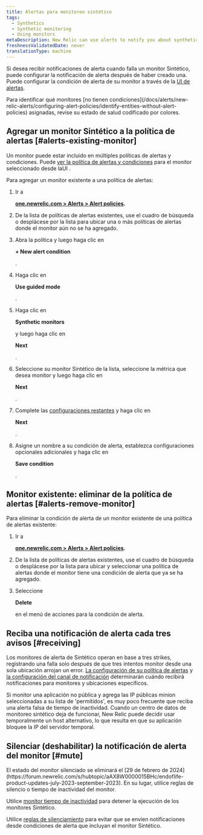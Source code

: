 ```yaml
---
title: Alertas para monitoreo sintético
tags:
  - Synthetics
  - Synthetic monitoring
  - Using monitors
metaDescription: New Relic can use alerts to notify you about synthetic monitors's failures.
freshnessValidatedDate: never
translationType: machine
---
```


Si desea recibir notificaciones de alerta cuando falla un monitor Sintético, puede configurar la notificación de alerta después de haber creado una. Puede configurar la condición de alerta de su monitor a través de la [UI de alertas](/docs/alerts-applied-intelligence/new-relic-alerts/alert-policies/create-edit-or-find-alert-policy/).

<Callout variant="tip">
  Para identificar qué monitores [no tienen condiciones](/docs/alerts/new-relic-alerts/configuring-alert-policies/identify-entities-without-alert-policies) asignadas, revise su estado de salud codificado por colores.
</Callout>

## Agregar un monitor Sintético a la política de alertas [#alerts-existing-monitor]

Un monitor puede estar incluido en múltiples políticas de alertas y condiciones. Puede [ver la política de alertas y condiciones](/docs/synthetics/new-relic-synthetics/using-monitors/view-monitors-alert-policies-conditions) para el monitor seleccionado desde laUI <InlinePopover type="alerts"/>.

Para agregar un monitor existente a una política de alertas:

1. Ir a

   <DoNotTranslate>**[one.newrelic.com > Alerts > Alert policies](https://one.newrelic.com/alerts-ai/condition-builder/policy-list).**</DoNotTranslate>

2. De la lista de políticas de alertas existentes, use el cuadro de búsqueda o desplácese por la lista para ubicar una o más políticas de alertas donde el monitor aún no se ha agregado.

3. Abra la política y luego haga clic en

   <DoNotTranslate>**+ New alert condition**</DoNotTranslate>

   .

4. Haga clic en

   <DoNotTranslate>**Use guided mode**</DoNotTranslate>

   .

5. Haga clic en

   <DoNotTranslate>**Synthetic monitors**</DoNotTranslate>

   y luego haga clic en

   <DoNotTranslate>**Next**</DoNotTranslate>

   .

6. Seleccione su monitor Sintético de la lista, seleccione la métrica que desea monitor y luego haga clic en

   <DoNotTranslate>**Next**</DoNotTranslate>

   .

7. Complete las [configuraciones restantes](/docs/alerts-applied-intelligence/new-relic-alerts/alert-conditions/create-nrql-alert-conditions/#query-order) y haga clic en

   <DoNotTranslate>**Next**</DoNotTranslate>

   .

8. Asigne un nombre a su condición de alerta, establezca configuraciones opcionales adicionales y haga clic en

   <DoNotTranslate>**Save condition**</DoNotTranslate>

   .

## Monitor existente: eliminar de la política de alertas [#alerts-remove-monitor]

Para eliminar la condición de alerta de un monitor existente de una política de alertas existente:

1. Ir a

   <DoNotTranslate>**[one.newrelic.com > Alerts > Alert policies](https://one.newrelic.com/alerts-ai/condition-builder/policy-list).**</DoNotTranslate>

2. De la lista de políticas de alertas existentes, use el cuadro de búsqueda o desplácese por la lista para ubicar y seleccionar una política de alertas donde el monitor tiene una condición de alerta que ya se ha agregado.

3. Seleccione

   <DoNotTranslate>**Delete**</DoNotTranslate>

   en el menú de acciones para la condición de alerta.

## Reciba una notificación de alerta cada tres avisos [#receiving]

Los monitores de alerta de Sintético operan en base a tres strikes, registrando una falla solo después de que tres intentos monitor desde una sola ubicación arrojan un error. [La configuración de su política de alertas](/docs/alerts/new-relic-alerts-beta/configuring-alert-policies/alert-policy-workflow) y [la configuración del canal de notificación](/docs/alerts/new-relic-alerts-beta/managing-notification-channels/notification-channels-controlling-where-send-alerts) determinarán cuándo recibirá notificaciones para monitores y ubicaciones específicos.

Si monitor una aplicación no pública y agrega las IP públicas minion seleccionadas a su lista de 'permitidos', es muy poco frecuente que reciba una alerta falsa de tiempo de inactividad. Cuando un centro de datos de monitoreo sintético deja de funcionar, New Relic puede decidir usar temporalmente un host alternativo, lo que resulta en que su aplicación bloquee la IP del servidor temporal.

## Silenciar (deshabilitar) la notificación de alerta del monitor [#mute]

<Callout variant="important">
  El estado del monitor silenciado se eliminará el [29 de febrero de 2024](https://forum.newrelic.com/s/hubtopic/aAX8W0000015BHc/endoflife-product-updates-july-2023-september-2023). En su lugar, utilice reglas de silencio o tiempo de inactividad del monitor.
</Callout>

Utilice [monitor tiempo de inactividad](/docs/synthetics/synthetic-monitoring/using-monitors/monitor-downtimes-disable-monitoring-during-scheduled-maintenance-times/) para detener la ejecución de los monitores Sintético.

Utilice [reglas de silenciamiento](/docs/alerts-applied-intelligence/new-relic-alerts/alert-notifications/muting-rules-suppress-notifications/) para evitar que se envíen notificaciones desde condiciones de alerta que incluyan el monitor Sintético.